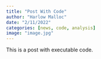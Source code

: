 ```yaml
---
title: "Post With Code"
author: "Harlow Malloc"
date: "2/11/2022"
categories: [news, code, analysis]
image: "image.jpg"
---
```


This is a post with executable code.
